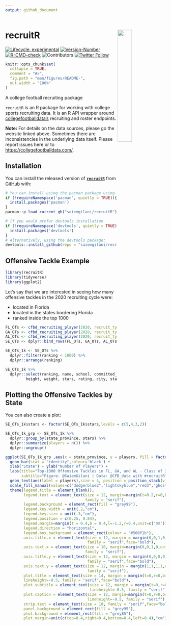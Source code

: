 ```yaml
---
output: github_document
---
```


<!-- README.md is generated from README.Rmd. Please edit that file -->

# recruitR <a href='https://recruitR.sportsdataverse.org/'><img src='https://raw.githubusercontent.com/saiemgilani/recruitR/master/logo.png'  align="right" width="30%" min-width="100px" /></a>

<!-- badges: start -->
[![Lifecycle: experimental](https://img.shields.io/badge/lifecycle-experimental-orange.svg?style=for-the-badge)](https://www.tidyverse.org/lifecycle/#experimental)
[![Version-Number](https://img.shields.io/github/r-package/v/saiemgilani/recruitR?label=recruitR&logo=R&logoColor=white&style=for-the-badge)](https://github.com/saiemgilani/recruitR) [![R-CMD-check](https://img.shields.io/github/workflow/status/saiemgilani/recruitR/R-CMD-check?label=R-CMD-Check&logo=R&logoColor=white&style=for-the-badge)](https://github.com/saiemgilani/recruitR/actions/workflows/R-CMD-check.yaml)
![Contributors](https://img.shields.io/github/contributors/saiemgilani/recruitR?style=for-the-badge)
[![Twitter Follow](https://img.shields.io/twitter/follow/saiemgilani?color=blue&label=%40saiemgilani&logo=twitter&style=for-the-badge)](https://twitter.com/saiemgilani)
<!-- badges: end -->

```r
knitr::opts_chunk$set(
  collapse = TRUE,
  comment = "#>",
  fig.path = "man/figures/README-",
  out.width = "100%"
)
```
A college football recruiting package


`recruitR` is an R package for working with college sports recruiting data. It is an R API wrapper around [collegefootballdata's](https://collegefootballdata.com/) recruiting and roster endpoints. 

__Note:__ For details on the data sources, please go the website linked above. Sometimes there are inconsistencies in the underlying data itself. Please report issues here or to [https://collegefootballdata.com/](https://collegefootballdata.com/). 

## Installation

You can install the released version of [**`recruitR`**](https://github.com/saiemgilani/recruitR) from [GitHub](https://github.com/saiemgilani/recruitR) with:

```r
# You can install using the pacman package using the following code:
if (!requireNamespace('pacman', quietly = TRUE)){
  install.packages('pacman')
}
pacman::p_load_current_gh("saiemgilani/recruitR")
```

```r
# if you would prefer devtools installation
if (!requireNamespace('devtools', quietly = TRUE)){
  install.packages('devtools')
}
# Alternatively, using the devtools package:
devtools::install_github(repo = "saiemgilani/recruitR")
```


## Offensive Tackle Example
```r
library(recruitR)
library(tidyverse)
library(ggplot2)
```
Let's say that we are interested in seeing how many offensive tackles in the 2020 recruiting cycle were:

 - located in Florida 
 - located in the states bordering Florida 
 - ranked inside the top 1000

```r
FL_OTs <- cfbd_recruiting_player(2020, recruit_type = 'HighSchool', state='FL', position ='OT')
GA_OTs <- cfbd_recruiting_player(2020, recruit_type = 'HighSchool', state='GA', position ='OT')
AL_OTs <- cfbd_recruiting_player(2020, recruit_type = 'HighSchool', state='AL', position ='OT')
SE_OTs <- dplyr::bind_rows(FL_OTs, GA_OTs, AL_OTs)

SE_OTs_1k <- SE_OTs %>% 
  dplyr::filter(ranking < 1000) %>% 
  dplyr::arrange(ranking)

SE_OTs_1k %>% 
  dplyr::select(ranking, name, school, committed_to, position, 
         height, weight, stars, rating, city, state_province)
```
## Plotting the Offensive Tackles by State

You can also create a plot:

```r
SE_OTs_1k$stars <- factor(SE_OTs_1k$stars,levels = c(5,4,3,2))

SE_OTs_1k_grp <- SE_OTs_1k %>%
  dplyr::group_by(state_province, stars) %>%
  dplyr::summarize(players = n()) %>% 
  dplyr::ungroup()

ggplot(SE_OTs_1k_grp ,aes(x = state_province, y = players, fill = factor(stars))) +
  geom_bar(stat = "identity",colour='black') +
  xlab("State") + ylab("Number of Players") +
  labs(title="Top-1000 Offensive Tackles in FL, GA, and AL - Class of 2020",
       subtitle="Figure: @SaiemGilani | Data: @CFB_data with #recruitR")+
  geom_text(aes(label = players),size = 4, position = position_stack(vjust = 0.5))+
  scale_fill_manual(values=c("dodgerblue2","lightskyblue","red3","ghostwhite"))+
  theme(legend.title = element_blank(),
        legend.text = element_text(size = 12, margin=margin(t=0.2,r=0,b=0.2,l=-1.2,unit=c("mm")), 
                                   family = "serif"),
        legend.background = element_rect(fill = "grey99"),
        legend.key.width = unit(.2,"cm"),
        legend.key.size = unit(.3,"cm"),
        legend.position = c(0.25, 0.84),
        legend.margin=margin(t = 0.4,b = 0.4,l=-1.2,r=0.4,unit=c('mm')),
        legend.direction = "horizontal",
        legend.box.background = element_rect(colour = "#500f1b"),
        axis.title.x = element_text(size = 12, margin = margin(0,0,1,0,unit=c("mm")), 
                                    family = "serif",face="bold"),
        axis.text.x = element_text(size = 10, margin=margin(0,0,1,0,unit=c("mm")),
                                   family = "serif"),
        axis.title.y = element_text(size = 12, margin = margin(0,0,0,0,unit=c("mm")), 
                                    family = "serif",face="bold"),
        axis.text.y = element_text(size = 12, margin = margin(1,1,1,1,unit=c("mm")), 
                                    family = "serif"),
        plot.title = element_text(size = 14, margin = margin(t=0,r=0,b=1.5,l=0,unit=c("mm")),
        lineheight=-0.5, family = "serif",face="bold"),
        plot.subtitle = element_text(size = 12, margin = margin(t=0,r=0,b=2,l=0,unit=c("mm")), 
                                     lineheight=-0.5, family = "serif"),
        plot.caption = element_text(size = 12, margin=margin(t=0,r=0,b=0,l=0,unit=c("mm")),
                                    lineheight=-0.5, family = "serif"),
        strip.text = element_text(size = 10, family = "serif",face="bold"),
        panel.background = element_rect(fill = "grey95"),
        plot.background = element_rect(fill = "grey85"),
        plot.margin=unit(c(top=0.4,right=0.4,bottom=0.4,left=0.4),"cm"))

```

